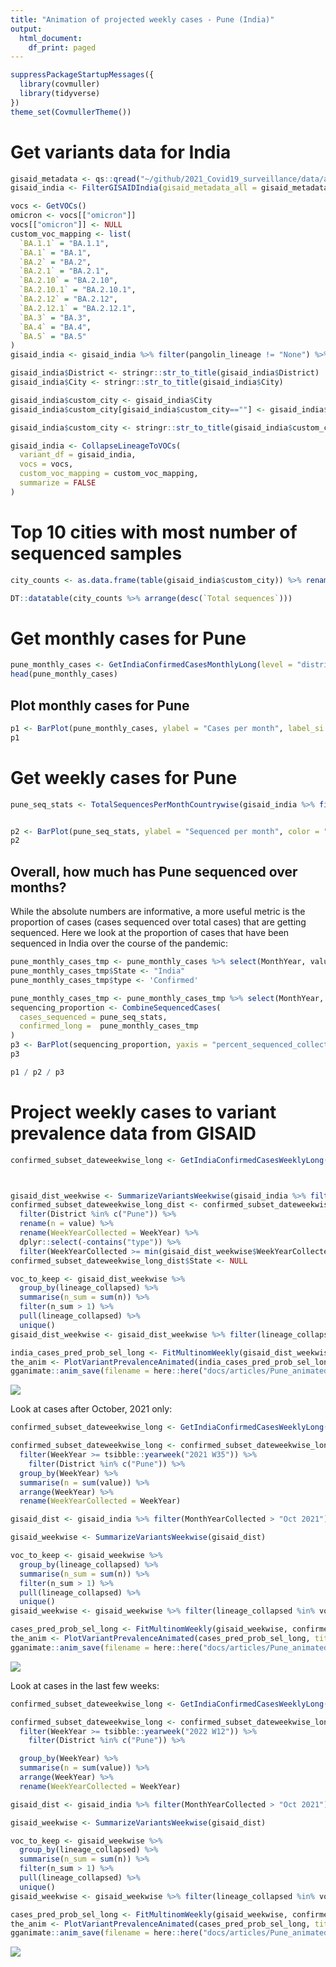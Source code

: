```yaml
---
title: "Animation of projected weekly cases - Pune (India)"
output:
  html_document:
    df_print: paged
---
```





```r
suppressPackageStartupMessages({
  library(covmuller)
  library(tidyverse)
})
theme_set(CovmullerTheme())
```

# Get variants data for India

```r
gisaid_metadata <- qs::qread("~/github/2021_Covid19_surveillance/data/all_metadata/metadata_tsv_2022_07_09.qs")
gisaid_india <- FilterGISAIDIndia(gisaid_metadata_all = gisaid_metadata)

vocs <- GetVOCs()
omicron <- vocs[["omicron"]]
vocs[["omicron"]] <- NULL
custom_voc_mapping <- list(
  `BA.1.1` = "BA.1.1",
  `BA.1` = "BA.1",
  `BA.2` = "BA.2",
  `BA.2.1` = "BA.2.1",
  `BA.2.10` = "BA.2.10",
  `BA.2.10.1` = "BA.2.10.1",
  `BA.2.12` = "BA.2.12",
  `BA.2.12.1` = "BA.2.12.1",
  `BA.3` = "BA.3",
  `BA.4` = "BA.4",
  `BA.5` = "BA.5"
)
gisaid_india <- gisaid_india %>% filter(pangolin_lineage != "None") %>% filter(pangolin_lineage != "Unassigned")

gisaid_india$District <- stringr::str_to_title(gisaid_india$District)
gisaid_india$City <- stringr::str_to_title(gisaid_india$City)

gisaid_india$custom_city <- gisaid_india$City
gisaid_india$custom_city[gisaid_india$custom_city==""] <- gisaid_india$District[gisaid_india$custom_city==""]

gisaid_india$custom_city <- stringr::str_to_title(gisaid_india$custom_city)

gisaid_india <- CollapseLineageToVOCs(
  variant_df = gisaid_india,
  vocs = vocs,
  custom_voc_mapping = custom_voc_mapping,
  summarize = FALSE
)
```


# Top 10 cities with most number of sequenced samples

```r
city_counts <- as.data.frame(table(gisaid_india$custom_city)) %>% rename(City=Var1, `Total sequences` = Freq)

DT::datatable(city_counts %>% arrange(desc(`Total sequences`)))
```

# Get monthly cases for Pune
```r
pune_monthly_cases <- GetIndiaConfirmedCasesMonthlyLong(level = "district") %>% filter(District == "Pune")
head(pune_monthly_cases)
```


## Plot monthly cases for Pune


```r
p1 <- BarPlot(pune_monthly_cases, ylabel = "Cases per month", label_si = TRUE, title = "Total cases per month - Pune (India)", caption = "**Source: covid19bharat.org<br>**")
p1
```

# Get weekly cases for Pune

```r
pune_seq_stats <- TotalSequencesPerMonthCountrywise(gisaid_india %>% filter(custom_city == "Pune"), rename_country_as_state = TRUE)


p2 <- BarPlot(pune_seq_stats, ylabel = "Sequenced per month", color = "slateblue1", label_si = TRUE, title = "Total sequences deposited to GISAID from Pune (India)", caption = "**Source: gisaid.org <br>**")
p2
```


## Overall, how much has Pune sequenced over months?

While the absolute numbers are informative, a more useful metric is the proportion of cases (cases sequenced over total cases) that are getting sequenced. Here we look at the proportion of cases that have been sequenced in India over the course of the pandemic:

```r
pune_monthly_cases_tmp <- pune_monthly_cases %>% select(MonthYear, value)
pune_monthly_cases_tmp$State <- "India"
pune_monthly_cases_tmp$type <- 'Confirmed'

pune_monthly_cases_tmp <- pune_monthly_cases_tmp %>% select(MonthYear, State,   value,      type)
sequencing_proportion <- CombineSequencedCases(
  cases_sequenced = pune_seq_stats,
  confirmed_long =  pune_monthly_cases_tmp
)
p3 <- BarPlot(sequencing_proportion, yaxis = "percent_sequenced_collected", ylabel = "%  deposited to GISAID", color = "yellowgreen", title = "Proportion of cases deposited to GISAID from Pune (India)", caption = "**Source: gisaid.org and covid19bharat.org<br>**")
p3
```

```r
p1 / p2 / p3
```

# Project weekly cases to variant prevalence data from GISAID


```r
confirmed_subset_dateweekwise_long <- GetIndiaConfirmedCasesWeeklyLong(level = "district")



gisaid_dist_weekwise <- SummarizeVariantsWeekwise(gisaid_india %>% filter(custom_city == "Pune") %>% arrange(WeekYearCollected))
confirmed_subset_dateweekwise_long_dist <- confirmed_subset_dateweekwise_long %>%
  filter(District %in% c("Pune")) %>%
  rename(n = value) %>%
  rename(WeekYearCollected = WeekYear) %>%
  dplyr::select(-contains("type")) %>% 
  filter(WeekYearCollected >= min(gisaid_dist_weekwise$WeekYearCollected))
confirmed_subset_dateweekwise_long_dist$State <- NULL

voc_to_keep <- gisaid_dist_weekwise %>%
  group_by(lineage_collapsed) %>%
  summarise(n_sum = sum(n)) %>%
  filter(n_sum > 1) %>%
  pull(lineage_collapsed) %>%
  unique()
gisaid_dist_weekwise <- gisaid_dist_weekwise %>% filter(lineage_collapsed %in% voc_to_keep)

india_cases_pred_prob_sel_long <- FitMultinomWeekly(gisaid_dist_weekwise, confirmed_subset_dateweekwise_long_dist)
the_anim <- PlotVariantPrevalenceAnimated(india_cases_pred_prob_sel_long, title = "Estimated cases (weekly average) in Pune (India) by variant", caption = "**Source: gisaid.org and covid19bharat.org**", date_breaks = "28 days")
gganimate::anim_save(filename = here::here("docs/articles/Pune_animated.gif"), animation = the_anim)
```
![](Pune_animated.gif)


Look at cases after October, 2021 only:

```r
confirmed_subset_dateweekwise_long <- GetIndiaConfirmedCasesWeeklyLong(level = "district")

confirmed_subset_dateweekwise_long <- confirmed_subset_dateweekwise_long %>%
  filter(WeekYear >= tsibble::yearweek("2021 W35")) %>%
    filter(District %in% c("Pune")) %>%
  group_by(WeekYear) %>%
  summarise(n = sum(value)) %>%
  arrange(WeekYear) %>%
  rename(WeekYearCollected = WeekYear)

gisaid_dist <- gisaid_india %>% filter(MonthYearCollected > "Oct 2021")  %>% filter(custom_city == "Pune") %>% arrange(WeekYearCollected)

gisaid_weekwise <- SummarizeVariantsWeekwise(gisaid_dist)

voc_to_keep <- gisaid_weekwise %>%
  group_by(lineage_collapsed) %>%
  summarise(n_sum = sum(n)) %>%
  filter(n_sum > 1) %>%
  pull(lineage_collapsed) %>%
  unique()
gisaid_weekwise <- gisaid_weekwise %>% filter(lineage_collapsed %in% voc_to_keep)

cases_pred_prob_sel_long <- FitMultinomWeekly(gisaid_weekwise, confirmed_subset_dateweekwise_long)
the_anim <- PlotVariantPrevalenceAnimated(cases_pred_prob_sel_long, title = "Estimated cases (weekly average) in Pune (India) by variant", caption = "**Source: gisaid.org and covid19bharat.org<br>**")
gganimate::anim_save(filename = here::here("docs/articles/Pune_animated_2021.gif"), animation = the_anim)
```
![](Pune_animated_2021.gif)


Look at cases in the last few weeks:

```r
confirmed_subset_dateweekwise_long <- GetIndiaConfirmedCasesWeeklyLong(level = "district")

confirmed_subset_dateweekwise_long <- confirmed_subset_dateweekwise_long %>%
  filter(WeekYear >= tsibble::yearweek("2022 W12")) %>%
    filter(District %in% c("Pune")) %>%

  group_by(WeekYear) %>%
  summarise(n = sum(value)) %>%
  arrange(WeekYear) %>%
  rename(WeekYearCollected = WeekYear)

gisaid_dist <- gisaid_india %>% filter(MonthYearCollected > "Oct 2021")  %>% filter(custom_city == "Pune") %>% arrange(WeekYearCollected)

gisaid_weekwise <- SummarizeVariantsWeekwise(gisaid_dist)

voc_to_keep <- gisaid_weekwise %>%
  group_by(lineage_collapsed) %>%
  summarise(n_sum = sum(n)) %>%
  filter(n_sum > 1) %>%
  pull(lineage_collapsed) %>%
  unique()
gisaid_weekwise <- gisaid_weekwise %>% filter(lineage_collapsed %in% voc_to_keep)

cases_pred_prob_sel_long <- FitMultinomWeekly(gisaid_weekwise, confirmed_subset_dateweekwise_long)
the_anim <- PlotVariantPrevalenceAnimated(cases_pred_prob_sel_long, title = "Estimated cases (weekly average) in Pune (India) by variant", caption = "**Source: gisaid.org and covid19bharat.org<br>**")
gganimate::anim_save(filename = here::here("docs/articles/Pune_animated_2022.gif"), animation = the_anim)
```
![](Pune_animated_2022.gif)
